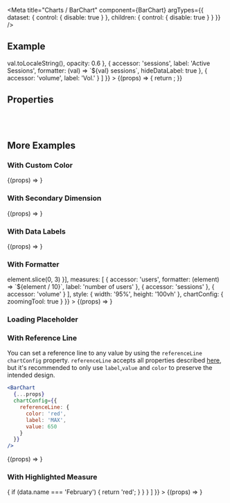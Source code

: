 
<Meta
  title="Charts /  BarChart"
  component={BarChart}
  argTypes={{
    dataset: {
      control: { disable: true }
    },
    children: {
      control: { disable: true }
    }
  }}
/>

<DocsHeader />

## Example

<Canvas withToolbar>
  <Story
    name="Default"
    args={{
      style: { height: '60vh' },
      dataset: complexDataSet,
      dimensions: [
        {
          accessor: 'name'
        }
      ],
      measures: [
        {
          accessor: 'users',
          label: 'Users',
          formatter: (val) => val.toLocaleString(),
          opacity: 0.6
        },
        {
          accessor: 'sessions',
          label: 'Active Sessions',
          formatter: (val) => `${val} sessions`,
          hideDataLabel: true
        },
        {
          accessor: 'volume',
          label: 'Vol.'
        }
      ]
    }}
  >
    {(props) => {
      return <BarChart {...props} />;
    }}
  </Story>
</Canvas>

## Properties

<ArgsTable story="Default" />

<br />
<br />

## More Examples

### With Custom Color

<Canvas>
  <Story
    name="With Custom Color"
    args={{
      dimensions: [{ accessor: 'name' }],
      measures: [{ accessor: 'users', color: 'red' }],
      dataset: simpleDataSet,
      style: { width: '95%', height: '40vh' }
    }}
  >
    {(props) => <BarChart {...props} />}
  </Story>
</Canvas>

### With Secondary Dimension

<Canvas>
  <Story
    name="With Secondary Dimension"
    args={{
      dimensions: [{ accessor: 'name' }, { accessor: 'dimension' }],
      measures: [{ accessor: 'users', color: 'red' }],
      dataset: secondaryDimensionDataSet,
      style: { width: '95%', height: '60vh' }
    }}
  >
    {(props) => <BarChart {...props} />}
  </Story>
</Canvas>

### With Data Labels

<Canvas>
  <Story
    name="With Data Labels"
    args={{
      dimensions: [{ accessor: 'name' }],
      measures: [
        {
          accessor: 'users'
        },
        {
          accessor: 'sessions'
        },
        {
          accessor: 'volume'
        }
      ],
      dataset: complexDataSet,
      style: { width: '95%', height: '40vh' }
    }}
  >
    {(props) => <BarChart {...props} />}
  </Story>
</Canvas>

### With Formatter

<Canvas>
  <Story
    name="With Formatter"
    args={{
      dataset: complexDataSet,
      dimensions: [{ accessor: 'name', formatter: (element) => element.slice(0, 3) }],
      measures: [
        {
          accessor: 'users',
          formatter: (element) => `${element / 10}`,
          label: 'number of users'
        },
        {
          accessor: 'sessions'
        },
        {
          accessor: 'volume'
        }
      ],
      style: { width: '95%', height: '100vh' },
      chartConfig: {
        zoomingTool: true
      }
    }}
  >
    {(props) => <BarChart {...props} />}
  </Story>
</Canvas>

### Loading Placeholder

<Canvas>
  <Story name="Loading Placeholder">
    <BarChart style={{ width: '30%' }} dimensions={[]} measures={[]} />
  </Story>
</Canvas>

### With Reference Line

You can set a reference line to any value by using the `referenceLine` `chartConfig` property. `referenceLine` accepts all properties described [here](https://recharts.org/en-US/api/ReferenceLine), but it's recommended to only use `label`,`value` and `color` to preserve the intended design.

```jsx
<BarChart
  {...props}
  chartConfig={{
    referenceLine: {
      color: 'red',
      label: 'MAX',
      value: 650
    }
  }}
/>
```

<Canvas>
  <Story
    name="With Reference Line"
    args={{
      dataset: complexDataSet,
      dimensions: [{ accessor: 'name' }],
      measures: [
        {
          accessor: 'users',
          stackId: 'A'
        },
        {
          accessor: 'sessions',
          stackId: 'A'
        },
        {
          accessor: 'volume'
        }
      ],
      style: {
        width: '95%',
        height: '70vh',
        '--sapChart_OrderedColor_1': '#0f828f',
        '--sapChart_OrderedColor_2': '#5ac2ce',
        '--sapChart_OrderedColor_3': '#03734d',
        '--sapChart_OrderedColor_4': '#66c2a3',
        '--sapChart_OrderedColor_5': '#3c6372',
        '--sapChart_OrderedColor_6': '#adbcc3',
        '--sapChart_OrderedColor_7': '#144b7f',
        '--sapChart_OrderedColor_8': '#698caf',
        '--sapChart_OrderedColor_9': '#d62f2f',
        '--sapChart_OrderedColor_10': '#f8a6a6',
        '--sapChart_OrderedColor_11': '#921473'
      },
      chartConfig: {
        referenceLine: {
          color: 'red',
          label: 'MAX',
          value: 650
        }
      }
    }}
  >
    {(props) => <BarChart {...props} />}
  </Story>
</Canvas>

### With Highlighted Measure

<Canvas>
  <Story
    name="With Highlighted Measure"
    args={{
      dataset: complexDataSet,
      dimensions: [{ accessor: 'name' }],
      measures: [
        {
          accessor: 'users',
          stackId: 'A'
        },
        {
          accessor: 'sessions',
          stackId: 'A'
        },
        {
          accessor: 'volume',
          highlightColor: (value, measure, data) => {
            if (data.name === 'February') {
              return 'red';
            }
          }
        }
      ]
    }}
  >
    {(props) => <BarChart {...props} />}
  </Story>
</Canvas>

<Footer />

